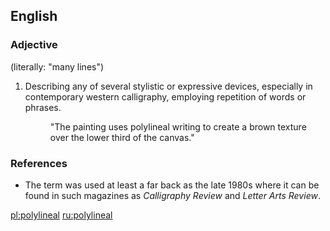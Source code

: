 ==English==

===Adjective===
{{en-adj}} (literally: "many lines")

# {{context|arts|lang=en}} Describing any of several stylistic or expressive devices, especially in contemporary western calligraphy, employing repetition of words or phrases.
#:"The painting uses polylineal writing to create a brown texture over the lower third of the canvas."

===References===
* The term was used at least a far back as the late 1980s where it can be found in such magazines as ''Calligraphy Review'' and ''Letter Arts Review''.

[[pl:polylineal]]
[[ru:polylineal]]